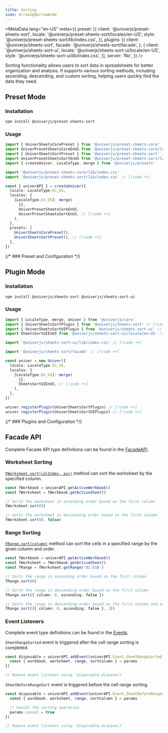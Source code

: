 ```yaml
---
title: Sorting
icon: ArrowUpNarrowWide
---
```


<MetaData
  lang="en-US"
  meta={{
    preset: [{
      client: '@univerjs/preset-sheets-sort',
      locale: '@univerjs/preset-sheets-sort/locales/en-US',
      style: '@univerjs/preset-sheets-sort/lib/index.css',
    }],
    plugins: [{
      client: '@univerjs/sheets-sort',
      facade: '@univerjs/sheets-sort/facade',
    }, {
      client: '@univerjs/sheets-sort-ui',
      locale: '@univerjs/sheets-sort-ui/locale/en-US',
      style: '@univerjs/sheets-sort-ui/lib/index.css',
    }],
    server: 'No',
  }}
/>

Sorting functionality allows users to sort data in spreadsheets for better organization and analysis. It supports various sorting methods, including ascending, descending, and custom sorting, helping users quickly find the data they need.

## Preset Mode

### Installation

```package-install
npm install @univerjs/preset-sheets-sort
```

### Usage

```typescript
import { UniverSheetsCorePreset } from '@univerjs/preset-sheets-core'
import UniverPresetSheetsCoreEnUS from '@univerjs/preset-sheets-core/locales/en-US'
import { UniverSheetsSortPreset } from '@univerjs/preset-sheets-sort' // [!code ++]
import UniverPresetSheetsSortEnUS from '@univerjs/preset-sheets-sort/locales/en-US' // [!code ++]
import { createUniver, LocaleType, merge } from '@univerjs/presets'

import '@univerjs/preset-sheets-core/lib/index.css'
import '@univerjs/preset-sheets-sort/lib/index.css' // [!code ++]

const { univerAPI } = createUniver({
  locale: LocaleType.En_US,
  locales: {
    [LocaleType.En_US]: merge(
      {},
      UniverPresetSheetsCoreEnUS,
      UniverPresetSheetsSortEnUS, // [!code ++]
    ),
  },
  presets: [
    UniverSheetsCorePreset(),
    UniverSheetsSortPreset(), // [!code ++]
  ],
})
```

{/* ### Preset and Configuration */}

## Plugin Mode

### Installation

```package-install
npm install @univerjs/sheets-sort @univerjs/sheets-sort-ui
```

### Usage

```typescript
import { LocaleType, merge, Univer } from '@univerjs/core'
import { UniverSheetsSortPlugin } from '@univerjs/sheets-sort' // [!code ++]
import { UniverSheetsSortUIPlugin } from '@univerjs/sheets-sort-ui' // [!code ++]
import SheetsSortUIEnUS from '@univerjs/sheets-sort-ui/locale/en-US' // [!code ++]

import '@univerjs/sheets-sort-ui/lib/index.css' // [!code ++]

import '@univerjs/sheets-sort/facade' // [!code ++]

const univer = new Univer({
  locale: LocaleType.En_US,
  locales: {
    [LocaleType.En_US]: merge(
      {},
      SheetsSortUIEnUS, // [!code ++]
    ),
  },
})

univer.registerPlugin(UniverSheetsSortPlugin) // [!code ++]
univer.registerPlugin(UniverSheetsSortUIPlugin) // [!code ++]
```

{/* ### Plugins and Configuration */}

## Facade API

Complete Facade API type definitions can be found in the [FacadeAPI](https://reference.univer.ai/en-US).

### Worksheet Sorting

[`FWorksheet.sort(colIndex, asc)`](https://reference.univer.ai/en-US/classes/FWorksheet#sort) method can sort the worksheet by the specified column.

```typescript
const fWorkbook = univerAPI.getActiveWorkbook()
const fWorksheet = fWorkbook.getActiveSheet()

// Sorts the worksheet in ascending order based on the first column
fWorksheet.sort(0)

// Sorts the worksheet in descending order based on the first column
fWorksheet.sort(0, false)
```

### Range Sorting

[`FRange.sort(column)`](https://reference.univer.ai/en-US/classes/FRange#sort) method can sort the cells in a specified range by the given column and order.

```typescript
const fWorkbook = univerAPI.getActiveWorkbook()
const fWorksheet = fWorkbook.getActiveSheet()
const fRange = fWorksheet.getRange('D1:G10')

// Sorts the range in ascending order based on the first column
fRange.sort(0)

// Sorts the range in descending order based on the first column
fRange.sort({ column: 0, ascending: false })

// Sorts the range in descending order based on the first column and ascending order based on the second column
fRange.sort([{ column: 0, ascending: false }, 1])
```

### Event Listeners

Complete event type definitions can be found in the [Events](https://reference.univer.ai/en-US/classes/FEventName).

`SheetRangeSorted` event is triggered after the cell range sorting is completed.

```typescript
const disposable = univerAPI.addEvent(univerAPI.Event.SheetRangeSorted, (params) => {
  const { workbook, worksheet, range, sortColumn } = params
})

// Remove event listener using `disposable.dispose()`
```

`SheetBeforeRangeSort` event is triggered before the cell range sorting.

```typescript
const disposable = univerAPI.addEvent(univerAPI.Event.SheetBeforeRangeSort, (params) => {
  const { workbook, worksheet, range, sortColumn } = params

  // Cancel the sorting operation
  params.cancel = true
})

// Remove event listener using `disposable.dispose()`
```
